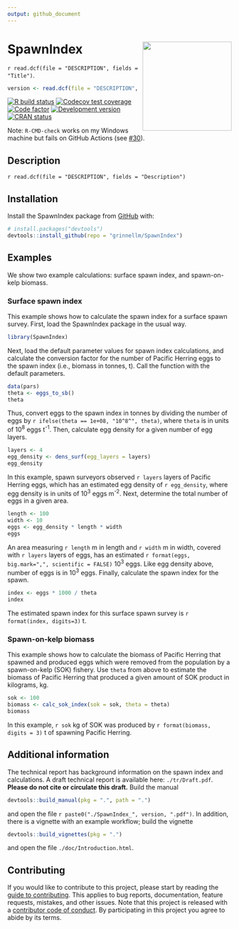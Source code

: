```yaml
---
output: github_document
---
```


<!-- README.md is generated from README.Rmd. Please edit that file. -->

# SpawnIndex <img src='man/sticker/sticker.png' align="right" height="200"/>

`r read.dcf(file = "DESCRIPTION", fields = "Title")`.

```r
version <- read.dcf(file = "DESCRIPTION", fields = "Version")
```

<!-- badges: start -->
[![R build status](https://github.com/grinnellm/SpawnIndex/workflows/R-CMD-check/badge.svg)](https://github.com/grinnellm/SpawnIndex/actions)
[![Codecov test coverage](https://codecov.io/gh/grinnellm/SpawnIndex/branch/master/graph/badge.svg)](https://codecov.io/gh/grinnellm/SpawnIndex)
[![Code factor](https://github.com/grinnellm/SpawnIndex/workflows/lint/badge.svg)](https://github.com/grinnellm/SpawnIndex/actions)
[![Development version](https://img.shields.io/badge/Version-`r version`-orange.svg?style=flat-square)](commits/master)
[![CRAN status](https://www.r-pkg.org/badges/version/SpawnIndex)](https://CRAN.R-project.org/package=SpawnIndex)
<!-- badges: end -->

Note: `R-CMD-check` works on my Windows machine but fails on GitHub Actions
(see [#30](https://github.com/grinnellm/SpawnIndex/issues/30)).

## Description

`r read.dcf(file = "DESCRIPTION", fields = "Description")`

## Installation

Install the SpawnIndex package from
[GitHub](https://github.com/grinnellm/SpawnIndex) with:

```r
# install.packages("devtools")
devtools::install_github(repo = "grinnellm/SpawnIndex")
```

## Examples

We show two example calculations:
surface spawn index, and
spawn-on-kelp biomass.

### Surface spawn index

This example shows how to calculate
the spawn index for a surface spawn survey.
First, load the SpawnIndex package in the usual way.

```r
library(SpawnIndex)
```

Next, load the default parameter values for spawn index calculations, 
and calculate the conversion factor for the number of Pacific Herring eggs
to the spawn index (i.e., biomass in tonnes, t).
Call the function with the default parameters.

```r
data(pars)
theta <- eggs_to_sb()
theta
```

Thus, convert eggs to the spawn index in tonnes by
dividing the number of eggs by `r ifelse(theta == 1e+08, "10^8^", theta)`,
where `theta` is in units of 10^8^\ eggs\ t^-1^.
Then, calculate egg density for a given number of egg layers.

```r
layers <- 4
egg_density <- dens_surf(egg_layers = layers)
egg_density
```

In this example,
spawn surveyors observed `r layers` layers of Pacific Herring eggs,
which has an estimated egg density of `r egg_density`,
where egg density is in units of 10^3^\ eggs\ m^-2^.
Next, determine the total number of eggs in a given area.

```r
length <- 100
width <- 10
eggs <- egg_density * length * width
eggs
```

An area measuring `r length`\ m in length and `r width`\ m in width, 
covered with `r layers` layers of eggs,
has an estimated `r format(eggs, big.mark=",", scientific = FALSE)` 10^3^\ eggs.
Like egg density above, number of eggs is in 10^3^\ eggs.
Finally, calculate the spawn index for the spawn.

```r
index <- eggs * 1000 / theta
index
```

The estimated spawn index for this surface spawn survey is
`r format(index, digits=3)`\ t.

### Spawn-on-kelp biomass

This example shows how to calculate
the biomass of Pacific Herring that spawned and produced eggs
which were removed from the population by a spawn-on-kelp (SOK) fishery.
Use `theta` from above to estimate the biomass of
Pacific Herring that produced a given amount of SOK product in kilograms, kg.

```r
sok <- 100
biomass <- calc_sok_index(sok = sok, theta = theta)
biomass
```

In this example, `r sok`\ kg of SOK was produced by
`r format(biomass, digits = 3)`\ t of spawning Pacific Herring.

## Additional information

The technical report has background information on the spawn index and
calculations.
A draft technical report is available here: `./tr/Draft.pdf`.
**Please do not cite or circulate this draft.**
Build the manual

```r
devtools::build_manual(pkg = ".", path = ".")
```

and open the file ``r paste0("./SpawnIndex_", version, ".pdf")``.
In addition, there is a vignette with an example workflow;
build the vignette

```r
devtools::build_vignettes(pkg = ".")
```

and open the file `./doc/Introduction.html`.

## Contributing

If you would like to contribute to this project,
please start by reading the [guide to contributing](CONTRIBUTING.md).
This applies to bug reports, documentation, feature requests, mistakes,
and other issues.
Note that this project is released with a
[contributor code of conduct](CONDUCT.md).
By participating in this project you agree to abide by its terms.
